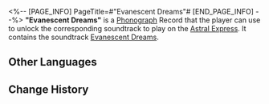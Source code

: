 <%-- [PAGE_INFO]
PageTitle=#"Evanescent Dreams"#
[END_PAGE_INFO] --%>
{{Item Infobox
|id          = 210217
|image       = Item Evanescent Dreams.png
|type        = Disk
|invCategory = Valuables
|rarity      = 3
|effect      = 
|description = A record that can be played on the Express' phonograph. It might be a chance acquisition or a gift from someone else. All sorts of memories surge up when the music plays &mdash; the smiles, encounters, touches, and the excitement of battle. Maybe that is why people still collect records even as society rapidly advances.<br />The current record contains the track "Evanescent Dreams."
}}
{{Description|''Life is but an illusion, inevitably dissipating into emptiness.''}}
'''"Evanescent Dreams"''' is a [[Phonograph]] Record that the player can use to unlock the corresponding soundtrack to play on the [[Astral Express]]. It contains the soundtrack [[Evanescent Dreams]].

==Other Languages==
{{Other Languages
|en   = "Evanescent Dreams"
|zhs  = 《烟霞逝梦》
|zht  = 〈煙霞逝夢〉
|ja   = 『煙霞に消え逝く夢』
|ko   = ≪안개와 노을처럼 사라지는 꿈≫
|es   = Sueños efímeros
|fr   = « Evanescent Dreams »
|ru   = Evanescent Dreams
|th   = Evanescent Dreams
|vi   = Giấc Mộng Sương Khói
|de   = „Vergängliche Träume“
|id   = "Evanescent Dreams"
|pt   = "Evanescent Dreams"
}}

==Change History==
{{Change History|1.2}}